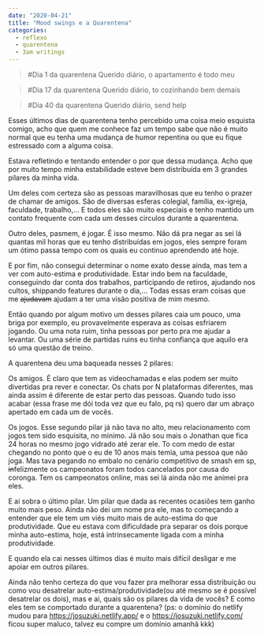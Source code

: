 ```yaml
---
date: "2020-04-21"
title: "Mood swings e a Quarentena"
categories:
  - reflexo
  - quarentena
  - 3am writings
---
```


> #Dia 1 da quarentena
Querido diário, o apartamento é todo meu

> #Dia 17 da quarentena
Querido diário, to cozinhando bem demais

> #Dia 40 da quarentena
Querido diário, send help

Esses últimos dias de quarentena tenho percebido uma coisa meio esquista comigo, acho que quem me conhece faz um tempo sabe que não é muito normal que eu tenha uma mudança de humor repentina ou que eu fique estressado com a alguma coisa.

Estava refletindo e tentando entender o por que dessa mudança. Acho que por muito tempo minha estabilidade esteve bem distribuída em 3 grandes pilares da minha vida.

Um deles com certeza são as pessoas maravilhosas que eu tenho o prazer de chamar de amigos. São de diversas esferas colegial, família, ex-igreja, faculdade, trabalho,... E todos eles são muito especiais e tenho mantido um contato frequente com cada um desses circulos durante a quarentena.

Outro deles, pasmem, é jogar. É isso mesmo. Não dá pra negar as sei lá quantas mil horas que eu tenho distribuídas em jogos, eles sempre foram um ótimo passa tempo com os quais eu continuo aprendendo até hoje.

E por fim, não consegui determinar o nome exato desse ainda, mas tem a ver com auto-estima e produtividade. Estar indo bem na faculdade, conseguindo dar conta dos trabalhos, participando de retiros, ajudando nos cultos, shippando features durante o dia,... Todas essas eram coisas que me ~~ajudavam~~ ajudam a ter uma visão positiva de mim mesmo.

Então quando por algum motivo um desses pilares caia um pouco, uma briga por exemplo, eu provavelmente esperava as coisas esfriarem jogando. Ou uma nota ruim, tinha pessoas por perto pra me ajudar a levantar. Ou uma série de partidas ruins eu tinha confiança que aquilo era só uma questão de treino.

A quarentena deu uma baqueada nesses 2 pilares:

Os amigos. É claro que tem as videochamadas e elas podem ser muito divertidas pra rever e conectar. Os chats por N plataformas diferentes, mas ainda assim é diferente de estar perto das pessoas. Quando tudo isso acabar (essa frase me dói toda vez que eu falo, pq rs) quero dar um abraço apertado em cada um de vocês.

Os jogos. Esse segundo pilar já não tava no alto, meu relacionamento com jogos tem sido esquisita, no mínimo. Já não sou mais o Jonathan que fica 24 horas no mesmo jogo vidrado até zerar ele. To com medo de estar chegando no ponto que o eu de 10 anos mais temia, uma pessoa que não joga. Mas tava pegando no embalo no cenário competitivo de smash em sp, ~~in~~felizmente os campeonatos foram todos cancelados por causa do coronga. Tem os campeonatos online, mas sei lá ainda não me animei pra eles.

E ai sobra o último pilar. Um pilar que dada as recentes ocasiões tem ganho muito mais peso. Ainda não dei um nome pra ele, mas to começando a entender que ele tem um viés muito mais de auto-estima do que produtividade. Que eu estava com dificuldade pra separar os dois porque minha auto-estima, hoje, está intrinsecamente ligada com a minha produtividade.

E quando ela cai nesses últimos dias é muito mais difícil desligar e me apoiar em outros pilares.

Ainda não tenho certeza do que vou fazer pra melhorar essa distribuição ou como vou desatrelar auto-estima/produtividade(ou até mesmo se é possível desatrelar os dois), mas e ai, quais são os pilares da vida de vocês? E como eles tem se comportado durante a quarentena? (ps: o domínio do netlify mudou para https://josuzuki.netlify.app/ e o https://josuzuki.netlify.com/ ficou super maluco, talvez eu compre um domínio amanhã kkk)